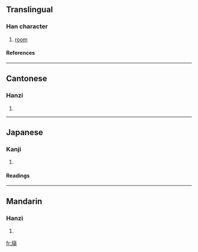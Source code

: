 ==Translingual==
===Han character===
{{Han char|rn=53|rad=广|as=11|sn=14|four=0028<sub>6</sub>|canj=戈心一金 (IPMC)}}
# [[room]]
====References====
{{Han ref|kx=0349.210|dkj=09449|hdz=20899.100|uh=5ECE|ud=24270|bh=E1B8|bd=57784}}
----
==Cantonese==
===Hanzi===
{{yue-hanzi|jyut=|y=king2}}
# {{defn|Cantonese}}
----
==Japanese==
===Kanji===
{{ja-kanji|grade=|rs=广11}}
# {{defn|Japanese}} 
====Readings====
{{ja-readings|on=[[けい]] (kei), [[きょう]] (kyō), [[てい]] (tei)|kun=[[いへのかたはら]] (ihenokatahara)}}
----
==Mandarin==
===Hanzi===
{{cmn-hanzi|pin=[[qǐng]] (qing3)|wg=ch'ing<sup>3</sup>}}
# {{defn|Mandarin}}

[[fr:廎]]